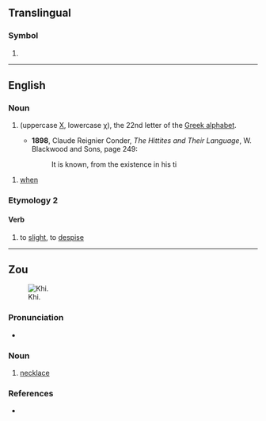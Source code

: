 {{also|khí|khỉ|khì}}
==Translingual==

===Symbol===
{{mul-symbol}}

# {{ISO 639|2&5||Khoisan languages}}

----

==English==

===Noun===
{{en-noun}}

# {{alternative spelling of|en|chi}} (uppercase [[Χ]], lowercase [[χ]]), the 22nd letter of the [[Greek alphabet]].
#* '''1898''', Claude Reignier Conder, ''The Hittites and Their Language'', W. Blackwood and Sons, page 249:
#*: It is known, from the existence in his ti

# [[when]]
#: {{syn|vi|lúc}}

===Etymology 2===

====Verb====
{{vi-verb}}

# to [[slight]], to [[despise]]

{{attention|vi}}

----

==Zou==
[[Image:Captured Pearls Necklace.jpg|thumb|Khi.]]

===Pronunciation===
* {{IPA|zom|/kʰi˧˩/}}

===Noun===
{{head|zom|noun|head=khì}}

# [[necklace]]

===References===
* {{R:zom:Singh:2013|page=40}}

{{C|zom|Jewelry}}